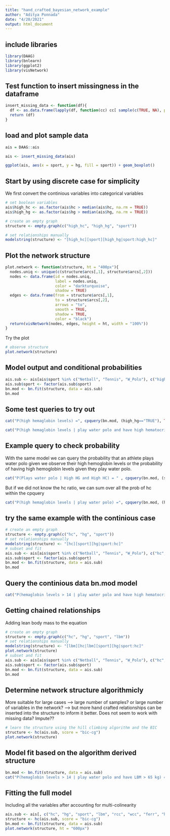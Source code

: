 ```yaml
---
title: "hand_crafted_bayesian_network_example"
author: "Aditya Ponnada"
date: "4/20/2021"
output: html_document
---
```


## include libraries
```r

library(DAAG)
library(bnlearn)
library(ggplot2)
library(visNetwork)

```

## Test function to insert missingness in the dataframe
```r
insert_missing_data <- function(df){
  df <- as.data.frame(lapply(df, function(cc) cc[ sample(c(TRUE, NA), prob = c(0.85, 0.15), size = length(cc), replace = TRUE) ]))
  return (df)
}
```


## load and plot sample data
```r

ais = DAAG::ais

ais <- insert_missing_data(ais)

ggplot(ais, aes(x = sport, y = hg, fill = sport)) + geom_boxplot()

```

## Start by using discrete case for simplicity
We first convert the continious variables into categorical variables
```r
# set boolean variables
ais$high_hc <- as.factor(ais$hc > median(ais$hc, na.rm = TRUE))
ais$high_hg <- as.factor(ais$hg > median(ais$hg, na.rm = TRUE))

# create an empty graph
structure <- empty.graph(c("high_hc", "high_hg", "sport"))

# set relationships manually
modelstring(structure) <- "[high_hc][sport][high_hg|sport:high_hc]"


```

## Plot the network structure
```r

plot.network <- function(structure, ht = "400px"){
  nodes.uniq <- unique(c(structure$arcs[,1], structure$arcs[,2]))
  nodes <- data.frame(id = nodes.uniq,
                      label = nodes.uniq,
                      color = "darkturquoise",
                      shadow = TRUE)
  edges <- data.frame(from = structure$arcs[,1],
                      to = structure$arcs[,2],
                      arrows = "to",
                      smooth = TRUE,
                      shadow = TRUE,
                      color = "black")
  return(visNetwork(nodes, edges, height = ht, width = "100%"))
}

```

Try the plot
```r

# observe structure
plot.network(structure)


```

## Model output and conditional probabilities
```r

ais.sub <- ais[ais$sport %in% c("Netball", "Tennis", "W_Polo"), c("high_hc", "high_hg", "sport")]
ais.sub$sport <- factor(ais.sub$sport)
bn.mod <- bn.fit(structure, data = ais.sub)
bn.mod


```

## Some test queries to try out
```r

cat("P(high hemaglobin levels) =", cpquery(bn.mod, (high_hg=="TRUE"), TRUE), "\n") ## Why is TRUE passed as a default here??

cat("P(high hemaglobin levels | play water polo and have high hematocrit ratio) =", cpquery(bn.mod, (high_hg=="TRUE"), (sport == "W_Polo" & high_hc == "TRUE")), "\n")

```

## Example query to check probability
With the same model we can query the probability that an athlete plays water polo given we observe their high hemoglobin levels or the probability of having high hemoglobin levels given they play water polo.
```r

cat("P(Plays water polo | High HG and High HC) = " , cpquery(bn.mod, (sport == "W_Polo"), (high_hg == "TRUE" & high_hc == "TRUE")), "\n")


```

But if we did not know the hc ratio, we can sum over all the prob of hc within the cpquery
```r

cat("P(high hemaglobin levels | play water polo) =", cpquery(bn.mod, (high_hg=="TRUE"), (sport == "W_Polo")), "\n")

```

## try the same example with the continious case
```r

# create an empty graph
structure <- empty.graph(c("hc", "hg", "sport"))
# set relationships manually
modelstring(structure) <- "[hc][sport][hg|sport:hc]"
# subset and fit
ais.sub <- ais[ais$sport %in% c("Netball", "Tennis", "W_Polo"), c("hc", "hg", "sport")]
ais.sub$sport <- factor(ais.sub$sport)
bn.mod <- bn.fit(structure, data = ais.sub)
bn.mod

```

## Query the continious data bn.mod model
```r

cat("P(hemaglobin levels > 14 | play water polo and have high hematocrit ratio) =", cpquery(bn.mod, (hg > 14), (sport == "W_Polo" & hc > 42 )), "\n")

```

## Getting chained relationships
Adding lean body mass to the equation
```r

# create an empty graph
structure <- empty.graph(c("hc", "hg", "sport", "lbm"))
# set relationships manually
modelstring(structure) <- "[lbm][hc|lbm][sport][hg|sport:hc]"
plot.network(structure)
# subset and fit
ais.sub <- ais[ais$sport %in% c("Netball", "Tennis", "W_Polo"), c("hc", "hg", "sport", "lbm")]
ais.sub$sport <- factor(ais.sub$sport)
bn.mod <- bn.fit(structure, data = ais.sub)
bn.mod

```

## Determine network structure algorithmicly
More suitable for large cases --> large number of samples? or large number of variables in the network? --> but more hand crafted relationships can be inserted into the structure to inform it better. Does not seem to work with missing data? Impute??

```r

# learn the structure using the hill climbing algorithm and the BIC
structure <- hc(ais.sub, score = "bic-cg")
plot.network(structure)

```

## Model fit based on the algorithm derived structure
```r
bn.mod <- bn.fit(structure, data = ais.sub)
cat("P(hemaglobin levels > 14 | play water polo and have LBM > 65 kg) =", cpquery(bn.mod, (hg > 14), (sport == "W_Polo" & lbm > 65 )), "\n")
```

## Fitting the full model
Including all the variables after accounting for multi-colinearity
```r

ais.sub <- ais[, c("hc", "hg", "sport", "lbm", "rcc", "wcc", "ferr", "ht", "wt", "sex", "ssf")]
structure <- hc(ais.sub, score = "bic-cg")
bn.mod <- bn.fit(structure, data = ais.sub)
plot.network(structure, ht = "600px")

```


